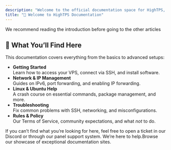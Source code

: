 ```yaml
---
description: "Welcome to the official documentation space for HighTPS, your trusted source for high-performance game and VPS hosting. Whether you're a first-time user setting up your server or a seasoned admin looking for advanced networking tips, this documentation is built to help you every step of the way."
title: "👋 Welcome to HighTPS Documentation"
---
```


<Card title="Start here" icon="rocket" horizontal>
  We recommend reading the introduction before going to the other articles
</Card>

## 🧭 What You’ll Find Here

This documentation covers everything from the basics to advanced setups:

- **Getting Started**\
  Learn how to access your VPS, connect via SSH, and install software.
- **Network & IP Management**\
  Guides on IPv6, port forwarding, and enabling IP forwarding.
- **Linux & Ubuntu Help**\
  A crash course on essential commands, package management, and more.
- **Troubleshooting**\
  Fix common problems with SSH, networking, and misconfigurations.
- **Rules & Policy**\
  Our Terms of Service, community expectations, and what _not_ to do.

<Card title="Want more help?" icon="stars">
  If you can’t find what you’re looking for here, feel free to open a ticket in our Discord or through our panel support system. We’re here to help.Browse our showcase of exceptional documentation sites.
</Card>